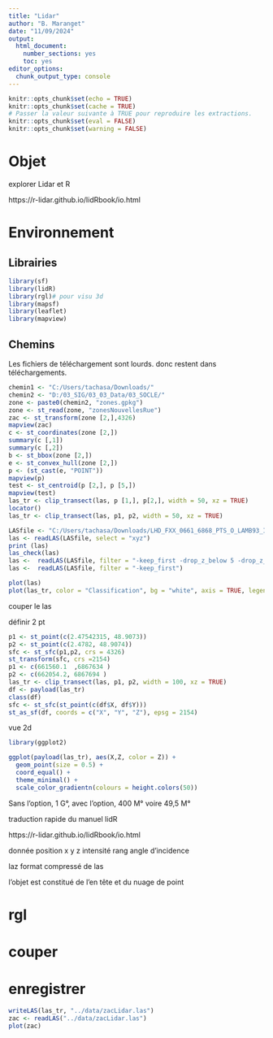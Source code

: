 ```yaml
---
title: "Lidar"
author: "B. Maranget"
date: "11/09/2024"
output: 
  html_document: 
    number_sections: yes
    toc: yes
editor_options: 
  chunk_output_type: console
---
```



```r
knitr::opts_chunk$set(echo = TRUE)
knitr::opts_chunk$set(cache = TRUE)
# Passer la valeur suivante à TRUE pour reproduire les extractions.
knitr::opts_chunk$set(eval = FALSE)
knitr::opts_chunk$set(warning = FALSE)
```


# Objet

explorer Lidar et R

https://r-lidar.github.io/lidRbook/io.html



# Environnement


## Librairies


```r
library(sf)
library(lidR)
library(rgl)# pour visu 3d
library(mapsf)
library(leaflet)
library(mapview)
```



## Chemins

Les fichiers de téléchargement sont lourds. donc restent dans téléchargements.

```r
chemin1 <- "C:/Users/tachasa/Downloads/"
chemin2 <- "D:/03_SIG/03_03_Data/03_SOCLE/"
zone <- paste0(chemin2, "zones.gpkg")
zone <- st_read(zone, "zonesNouvellesRue")
zac <- st_transform(zone [2,],4326)
mapview(zac)
c <- st_coordinates(zone [2,])
summary(c [,1])
summary(c [,2])
b <- st_bbox(zone [2,])
e <- st_convex_hull(zone [2,])
p <- (st_cast(e, "POINT"))
mapview(p)
test <- st_centroid(p [2,], p [5,])
mapview(test)
las_tr <- clip_transect(las, p [1,], p[2,], width = 50, xz = TRUE)
locator()
las_tr <- clip_transect(las, p1, p2, width = 50, xz = TRUE)

```




```r
LASfile <- "C:/Users/tachasa/Downloads/LHD_FXX_0661_6868_PTS_O_LAMB93_IGN69.copc.laz"
las <- readLAS(LASfile, select = "xyz")
print (las)
las_check(las)
las <-  readLAS(LASfile, filter = "-keep_first -drop_z_below 5 -drop_z_above 50")
las <-  readLAS(LASfile, filter = "-keep_first")
```


```r
plot(las)
plot(las_tr, color = "Classification", bg = "white", axis = TRUE, legend = TRUE)
```

couper le las

définir 2 pt

```r
p1 <- st_point(c(2.47542315, 48.9073))
p2 <- st_point(c(2.4782, 48.9074))
sfc <- st_sfc(p1,p2, crs = 4326)
st_transform(sfc, crs =2154)
p1 <- c(661560.1  ,6867634 )
p2 <- c(662054.2, 6867694 )
las_tr <- clip_transect(las, p1, p2, width = 100, xz = TRUE)
df <- payload(las_tr)
class(df)
sfc <- st_sfc(st_point(c(df$X, df$Y)))
st_as_sf(df, coords = c("X", "Y", "Z"), epsg = 2154)
```


vue 2d

```r
library(ggplot2)

ggplot(payload(las_tr), aes(X,Z, color = Z)) + 
  geom_point(size = 0.5) + 
  coord_equal() + 
  theme_minimal() +
  scale_color_gradientn(colours = height.colors(50))
```


Sans l'option, 1 G°, avec l'option, 400 M° voire 49,5 M°


traduction rapide du manuel lidR

https://r-lidar.github.io/lidRbook/io.html

donnée position x y z intensité rang angle d'incidence

laz format compressé de las

l'objet est constitué de l'en tête et du nuage de point




# rgl



# couper



# enregistrer

```r
writeLAS(las_tr, "../data/zacLidar.las")
zac <- readLAS("../data/zacLidar.las")
plot(zac)
```

